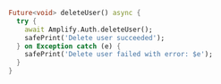 ```dart
Future<void> deleteUser() async {
  try {
    await Amplify.Auth.deleteUser();
    safePrint('Delete user succeeded');
  } on Exception catch (e) {
    safePrint('Delete user failed with error: $e');
  }
}
```
